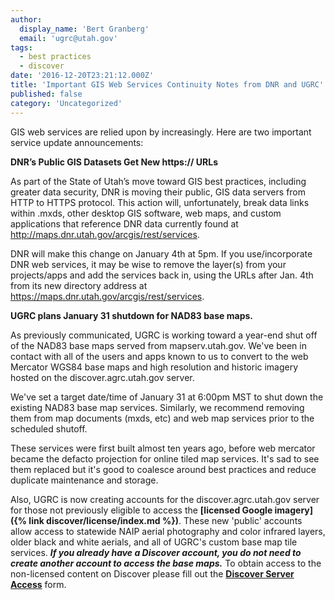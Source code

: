 ```yaml
---
author:
  display_name: 'Bert Granberg'
  email: 'ugrc@utah.gov'
tags:
  - best practices
  - discover
date: '2016-12-20T23:21:12.000Z'
title: 'Important GIS Web Services Continuity Notes from DNR and UGRC'
published: false
category: 'Uncategorized'
---
```


GIS web services are relied upon by increasingly. Here are two important service update announcements:

**DNR’s Public GIS Datasets Get New https:// URLs**

As part of the State of Utah’s move toward GIS best practices, including greater data security, DNR is moving their public, GIS data servers from HTTP to HTTPS protocol. This action will, unfortunately, break data links within .mxds, other desktop GIS software, web maps, and custom applications that reference DNR data currently found at http://maps.dnr.utah.gov/arcgis/rest/services.

DNR will make this change on January 4th at 5pm. If you use/incorporate DNR web services, it may be wise to remove the layer(s) from your projects/apps and add the services back in, using the URLs after Jan. 4th from its new directory address at https://maps.dnr.utah.gov/arcgis/rest/services.

**UGRC plans January 31 shutdown for NAD83 base maps.**

As previously communicated, UGRC is working toward a year-end shut off of the NAD83 base maps served from mapserv.utah.gov. We've been in contact with all of the users and apps known to us to convert to the web Mercator WGS84 base maps and high resolution and historic imagery hosted on the discover.agrc.utah.gov server.

We've set a target date/time of January 31 at 6:00pm MST to shut down the existing NAD83 base map services. Similarly, we recommend removing them from map documents (mxds, etc) and web map services prior to the scheduled shutoff.

These services were first built almost ten years ago, before web mercator became the defacto projection for online tiled map services. It's sad to see them replaced but it's good to coalesce around best practices and reduce duplicate maintenance and storage.

Also, UGRC is now creating accounts for the discover.agrc.utah.gov server for those not previously eligible to access the **[licensed Google imagery]({% link discover/license/index.md %})**. These new 'public' accounts allow access to statewide NAIP aerial photography and color infrared layers, older black and white aerials, and all of UGRC's custom base map tile services. **_If you already have a Discover account, you do not need to create another account to access the base maps._** To obtain access to the non-licensed content on Discover please fill out the **[Discover Server Access](https://docs.google.com/a/utah.gov/forms/d/e/1FAIpQLScvASb37-R9WeFHNUsbIYEcVzQ_ceT__G4PZUaCx_xZxTuEpA/viewform)** form.

<Contacts subject={frontmatter.title} contactKey="change_manager" />
